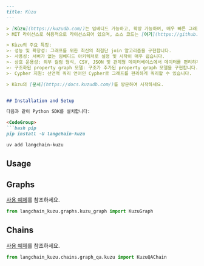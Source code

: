 ```markdown
---
title: Kùzu
---

> [Kùzu](https://kuzudb.com/)는 임베디드 가능하고, 확장 가능하며, 매우 빠른 그래프 데이터베이스입니다.
> MIT 라이선스로 허용적으로 라이선스되어 있으며, 소스 코드는 [여기](https://github.com/kuzudb/kuzu)에서 확인할 수 있습니다.

> Kùzu의 주요 특징:
>- 성능 및 확장성: 그래프를 위한 최신의 최첨단 join 알고리즘을 구현합니다.
>- 사용성: 서버가 없는 임베디드 아키텍처로 설정 및 시작이 매우 쉽습니다.
>- 상호 운용성: 외부 컬럼 형식, CSV, JSON 및 관계형 데이터베이스에서 데이터를 편리하게 스캔하고 복사할 수 있습니다.
>- 구조화된 property graph 모델: 구조가 추가된 property graph 모델을 구현합니다.
>- Cypher 지원: 선언적 쿼리 언어인 Cypher로 그래프를 편리하게 쿼리할 수 있습니다.

> Kùzu의 [문서](https://docs.kuzudb.com/)를 방문하여 시작하세요.


## Installation and Setup

다음과 같이 Python SDK를 설치합니다:

<CodeGroup>
```bash pip
pip install -U langchain-kuzu
```

```bash uv
uv add langchain-kuzu
```
</CodeGroup>

## Usage

## Graphs

[사용 예제](/oss/integrations/graphs/kuzu_db)를 참조하세요.

```python
from langchain_kuzu.graphs.kuzu_graph import KuzuGraph
```

## Chains

[사용 예제](/oss/integrations/graphs/kuzu_db/#creating-kuzuqachain)를 참조하세요.

```python
from langchain_kuzu.chains.graph_qa.kuzu import KuzuQAChain
```
```